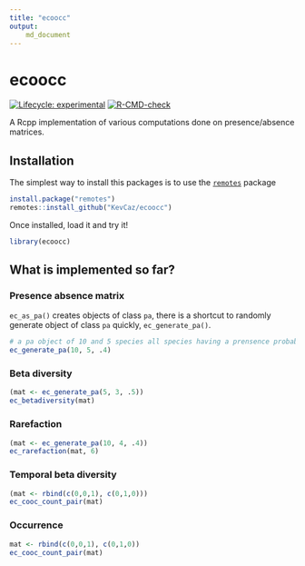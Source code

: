 ```yaml
---
title: "ecoocc"
output:
    md_document
---
```



# ecoocc
[![Lifecycle: experimental](https://img.shields.io/badge/lifecycle-experimental-orange.svg)](https://www.tidyverse.org/lifecycle/#experimental)
[![R-CMD-check](https://github.com/KevCaz/ecoocc/actions/workflows/R-CMD-check.yaml/badge.svg)](https://github.com/KevCaz/ecoocc/actions/workflows/R-CMD-check.yaml)

A Rcpp implementation of various computations done on presence/absence
matrices.



## Installation

The simplest way to install this packages is to use the [`remotes`](https://CRAN.R-project.org/package=remotes) package


```R
install.package("remotes")
remotes::install_github("KevCaz/ecoocc")
```

Once installed, load it and try it!

```r
library(ecoocc)
```


## What is implemented so far?

### Presence absence matrix 

`ec_as_pa()` creates objects of class `pa`, there is a shortcut to randomly  generate  object of class `pa` quickly, `ec_generate_pa()`. 


```r
# a pa object of 10 and 5 species all species having a prensence probability of .4
ec_generate_pa(10, 5, .4)
```


### Beta diversity

```r
(mat <- ec_generate_pa(5, 3, .5))
ec_betadiversity(mat)
```


### Rarefaction

```r
(mat <- ec_generate_pa(10, 4, .4))
ec_rarefaction(mat, 6)
```


### Temporal beta diversity


```r
(mat <- rbind(c(0,0,1), c(0,1,0)))
ec_cooc_count_pair(mat)
 ```


### Occurrence

```r
mat <- rbind(c(0,0,1), c(0,1,0))
ec_cooc_count_pair(mat)
 ```
